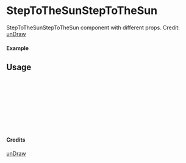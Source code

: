 
<Meta of={StepToTheSunStepToTheSun} title="unDraw/StepToTheSunStepToTheSun" />

# StepToTheSunStepToTheSun

StepToTheSunStepToTheSun component with different props.
Credit: [unDraw](https://undraw.co/illustrations)

#### Example

<Canvas of={StepToTheSunStepToTheSun.Primary} />

## Usage

```ts
import { StepToTheSunStepToTheSun } from "yadl-ui";

const Example = () => {
  return (
      <StepToTheSunStepToTheSun />
  );
};

export default Example;
```

#### Credits
[unDraw](https://undraw.co/illustrations)
